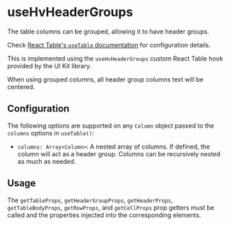 
<Meta title="Visualizations/Table/Table Hooks/useHvHeaderGroups" />

# useHvHeaderGroups

The table columns can be grouped, allowing it to have header groups.

Check [React Table's `useTable` documentation](https://react-table.tanstack.com/docs/api/useTable#column-options) for configuration details.

This is implemented using the `useHvHeaderGroups` custom React Table hook provided by the UI Kit library.

When using grouped columns, all header group columns text will be centered.

## Configuration

The following options are supported on any `Column` object passed to the `columns` options in `useTable()`:

- `columns: Array<Column>`: A nested array of columns. If defined, the column will act as a header group. Columns can be recursively nested as much as needed.

## Usage

The `getTableProps`, `getHeaderGroupProps`, `getHeaderProps`, `getTableBodyProps`, `getRowProps`, and `getCellProps` prop getters must be called
and the properties injected into the corresponding elements.

<Canvas>
  <Story name="useHvHeaderGroups" story={UseHvHeaderGroupsStory} />
</Canvas>
